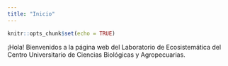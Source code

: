 ```yaml
---
title: "Inicio"
---
```


```r
knitr::opts_chunk$set(echo = TRUE)
```

¡Hola! Bienvenidos a la página web del Laboratorio de Ecosistemática del Centro Universitario de Ciencias Biológicas y Agropecuarias.
